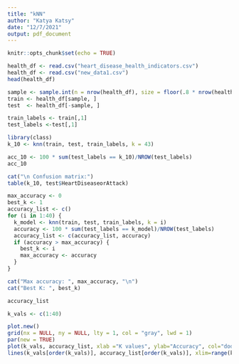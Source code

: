 ```yaml
---
title: "kNN"
author: "Katya Katsy"
date: "12/7/2021"
output: pdf_document
---
```


```r
knitr::opts_chunk$set(echo = TRUE)
```


```r
health_df <- read.csv("heart_disease_health_indicators.csv")
health_df <- read.csv("new_data1.csv")
head(health_df)
```

```r
sample <- sample.int(n = nrow(health_df), size = floor(.8 * nrow(health_df)), replace = F)
train <- health_df[sample, ]
test  <- health_df[-sample, ]

train_labels <- train[,1]
test_labels <-test[,1]
```

```r
library(class)
k_10 <- knn(train, test, train_labels, k = 43)
```

```r
acc_10 <- 100 * sum(test_labels == k_10)/NROW(test_labels)
acc_10

cat("\n Confusion matrix:")
table(k_10, test$HeartDiseaseorAttack)
```

```r
max_accuracy <- 0
best_k <- 1
accuracy_list <- c()
for (i in 1:40) {
  k_model <- knn(train, test, train_labels, k = i)
  accuracy <- 100 * sum(test_labels == k_model)/NROW(test_labels)
  accuracy_list <- c(accuracy_list, accuracy)
  if (accuracy > max_accuracy) {
    best_k <- i
    max_accuracy <- accuracy
  }
}

cat("Max accuracy: ", max_accuracy, "\n")
cat("Best K: ", best_k)
```

```r
accuracy_list
```

```r
k_vals <- c(1:40)

plot.new()
grid(nx = NULL, ny = NULL, lty = 1, col = "gray", lwd = 1)      
par(new = TRUE)
plot(k_vals, accuracy_list, xlab ="K values", ylab="Accuracy", col="dodgerblue", pch=19, main="K value vs Accuracy")
lines(k_vals[order(k_vals)], accuracy_list[order(k_vals)], xlim=range(k_vals), ylim=range(accuracy_list), pch=16, type="l", lty=2)
```



